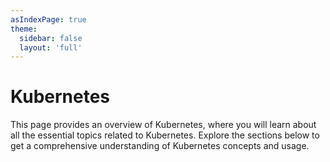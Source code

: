 ```yaml
---
asIndexPage: true
theme:
  sidebar: false
  layout: 'full'
---
```


# Kubernetes

This page provides an overview of Kubernetes, where you will learn about all the essential topics related to Kubernetes. Explore the sections below to get a comprehensive understanding of Kubernetes concepts and usage.

<DocsOverview filePath={metadata.filePath} />
